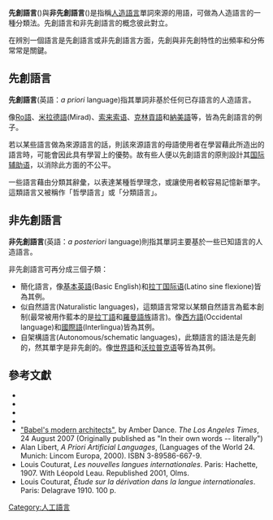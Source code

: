 '''先創語言'''({{lang|en|A priori (languages)}})與'''非先創語言'''({{lang|en|A posteriori (languages)}})是指稱[[人造語言|人造語言]]單詞來源的用語，可做為人造語言的一種分類法。先創語言和非先創語言的概念彼此對立。

在辨別一個語言是先創語言或非先創語言方面，先創與非先創特性的出頻率和分佈常常是關鍵。

==先創語言==
'''先創語言'''(英語：''a priori'' language)指其單詞非基於任何已存語言的人造語言。

像[[Ro語|Ro語]]、[[米拉德語|米拉德語]](Mirad)、[[索来索语|索来索语]]、[[克林貢語|克林貢語]]和[[納美語|納美語]]等，皆為先創語言的例子。

若以某些語言做為來源語言的話，則該來源語言的母語使用者在學習藉此所造出的語言時，可能會因此具有學習上的優勢。故有些人便以先創語言的原則設計其[[国际辅助语|国际辅助语]]，以消除此方面的不公平。

一些語言藉由分類其辭彙，以表達某種哲學理念，或讓使用者較容易記憶新單字。這類語言又被稱作「哲學語言」或「分類語言」。

==非先創語言==
'''非先創語言'''(英語：''a posteriori'' language)則指其單詞主要基於一些已知語言的人造語言。

非先創語言可再分成三個子類：
*簡化語言，像[[基本英語|基本英語]](Basic English)和[[拉丁国际语|拉丁国际语]](Latino sine flexione)皆為其例。
*似自然語言(Naturalistic languages)，這類語言常常以某類自然語言為藍本創制(最常被用作藍本的是[[拉丁語|拉丁語]]和[[羅曼語族|羅曼語族]]語言)。像[[西方語|西方語]](Occidental language)和[[國際語|國際語]](Interlingua)皆為其例。
*自架構語言(Autonomous/schematic languages)，此類語言的語法是先創的，然其單字是非先創的。像[[世界語|世界語]]和[[沃拉普克语|沃拉普克语]]等皆為其例。

==參考文獻==
{{refbegin|2}}
*{{cite book |author=[[Umberto_Eco|Eco, Umberto]] |title=The search for the perfect language |url=https://archive.org/details/searchforperfect00ecou |publisher=Blackwell |location=Oxford |year=1995 |pages= |isbn=0-631-17465-6 |oclc= |doi= |accessdate=}}
*{{cite book |author=Comrie, Bernard |title=The World's Major Languages |publisher=Oxford University Press |location=Oxford [Oxfordshire] |year=1990 |pages= |isbn=0-19-506511-5 |oclc= |doi= |accessdate=}}
*{{cite book |author=Libert, Alan |title=A priori artificial languages (Languages of the world) |publisher=Lincom Europa |location= |year=2000 |pages= |isbn=3-89586-667-9 |oclc= |doi= |accessdate=}}
*{{cite book |author= Okrent, Arika |title = In the Land of Invented Languages: Esperanto Rock Stars, Klingon Poets, Loglan Lovers, and the Mad Dreamers Who Tried to Build A Perfect Language |url= https://archive.org/details/inlandofinvented00okre |publisher=Spiegel & Grau |year=2009 |pages=[https://archive.org/details/inlandofinvented00okre/page/n359 352] |isbn= 0-385-52788-8 |oclc= |doi= |accessdate=}}
*[http://articles.latimes.com/2007/aug/24/science/sci-conlang24 "Babel's modern architects"]{{Wayback|url=http://articles.latimes.com/2007/aug/24/science/sci-conlang24 |date=20110220074734 }}, by Amber Dance.  ''The Los Angeles Times'', 24 August 2007 (Originally published as "In their own words -- literally")
*Alan Libert, ''A Priori Artificial Languages'', (Languages of the World 24. Munich: Lincom Europa, 2000). ISBN 3-89586-667-9.
*Louis Couturat, ''Les nouvelles langues internationales''. Paris: Hachette, 1907. With Léopold Leau. Republished 2001, Olms.
*Louis Couturat, ''Étude sur la dérivation dans la langue internationales''.  Paris: Delagrave 1910. 100 p.
{{refend}}


[[Category:人工語言|Category:人工語言]]